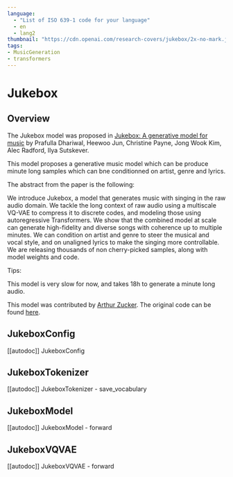 ```yaml
---
language: 
  - "List of ISO 639-1 code for your language"
  - en
  - lang2
thumbnail: "https://cdn.openai.com/research-covers/jukebox/2x-no-mark.jpg"
tags:
- MusicGeneration
- transformers
---
```


<!--Copyright 2020 The HuggingFace Team. All rights reserved.

Licensed under the Apache License, Version 2.0 (the "License"); you may not use this file except in compliance with
the License. You may obtain a copy of the License at

http://www.apache.org/licenses/LICENSE-2.0

Unless required by applicable law or agreed to in writing, software distributed under the License is distributed on
an "AS IS" BASIS, WITHOUT WARRANTIES OR CONDITIONS OF ANY KIND, either express or implied. See the License for the
specific language governing permissions and limitations under the License.
-->

# Jukebox

## Overview

The Jukebox model was proposed in [Jukebox: A generative model for music](https://arxiv.org/pdf/2005.00341.pdf)
by Prafulla Dhariwal, Heewoo Jun, Christine Payne, Jong Wook Kim, Alec Radford,
Ilya Sutskever.

This model proposes a generative music model which can be produce minute long samples which can bne conditionned on
artist, genre and lyrics.

The abstract from the paper is the following:

We introduce Jukebox, a model that generates
music with singing in the raw audio domain. We
tackle the long context of raw audio using a multiscale VQ-VAE to compress it to discrete codes,
and modeling those using autoregressive Transformers. We show that the combined model at
scale can generate high-fidelity and diverse songs
with coherence up to multiple minutes. We can
condition on artist and genre to steer the musical
and vocal style, and on unaligned lyrics to make
the singing more controllable. We are releasing
thousands of non cherry-picked samples, along
with model weights and code.

Tips:

This model is very slow for now, and takes 18h to generate a minute long audio. 

This model was contributed by [Arthur Zucker](https://huggingface.co/ArthurZ).
The original code can be found [here](https://github.com/openai/jukebox).

## JukeboxConfig

[[autodoc]] JukeboxConfig

## JukeboxTokenizer

[[autodoc]] JukeboxTokenizer - save_vocabulary

## JukeboxModel

[[autodoc]] JukeboxModel - forward 

## JukeboxVQVAE 

[[autodoc]] JukeboxVQVAE - forward 
